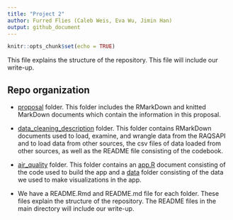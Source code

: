 ```yaml
---
title: "Project 2"
author: Furred Flies (Caleb Weis, Eva Wu, Jimin Han)
output: github_document
---
```


```r
knitr::opts_chunk$set(echo = TRUE)
```

This file explains the structure of the repository. This file will include our write-up.

## Repo organization 

* [proposal](proposal) folder. This folder includes the RMarkDown and knitted MarkDown documents which contain the information in this proposal.

* [data_cleaning_description](data_cleaning_description) folder. This folder contains RMarkDown documents used to load, examine, and wrangle data from the RAQSAPI and to load data from other sources, the csv files of data loaded from other sources, as well as the README file consisting of the codebook.

* [air_quality](air_quality) folder. This folder contains an [app.R](app.R) document consisting of the code used to build the app and a [data](air_quality/data) folder consisting of the data we used to make visualizations in the app. 

* We have a README.Rmd and README.md file for each folder. These files explain the structure of the repository. The README files in the main directory will include our write-up.